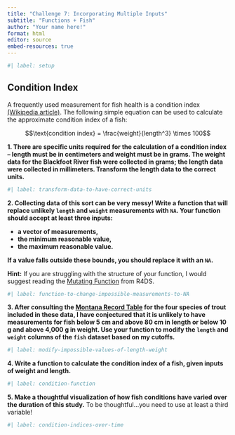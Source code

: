 ```yaml
---
title: "Challenge 7: Incorporating Multiple Inputs"
subtitle: "Functions + Fish"
author: "Your name here!"
format: html
editor: source
embed-resources: true
---
```


```r
#| label: setup


```

## Condition Index

A frequently used measurement for fish health is a condition index [(Wikipedia article)](https://en.wikipedia.org/wiki/Condition_index_in_fish). The following
simple equation can be used to calculate the approximate condition index of a
fish:

$$\text{condition index} = \frac{weight}{length^3} \times 100$$

**1. There are specific units required for the calculation of a condition index -- length must be in centimeters and weight must be in grams. The weight data for the Blackfoot River fish were collected in grams; the length data were collected in millimeters. Transform the length data to the correct units.**

```r
#| label: transform-data-to-have-correct-units

```

**2. Collecting data of this sort can be very messy! Write a function that will replace unlikely `length` and `weight` measurements with `NA`. Your function should accept at least three inputs:**

+ **a vector of measurements,**
+ **the minimum reasonable value,**
+ **the maximum reasonable value.**

**If a value falls outside these bounds, you should replace it with an `NA`.**

**Hint:** If you are struggling with the structure of your function, I would suggest reading the [Mutating Function](https://r4ds.hadley.nz/functions.html#mutate-functions) from R4DS.

```r
#| label: function-to-change-impossible-measurements-to-NA

```

**3. After consulting the [Montana Record Table](https://fwp.mt.gov/fish/anglingData/records) for the four species of trout included in these data, I have conjectured that it is unlikely to have measurements for fish below 5 cm and above 80 cm in length or below 10 g and above 4,000 g in weight. Use your function to modify the `length` and `weight` columns of the `fish` dataset based on my cutoffs.**

```r
#| label: modify-impossible-values-of-length-weight

```

**4. Write a function to calculate the condition index of a fish, given inputs of weight and length.**

```r
#| label: condition-function

```

**5. Make a thoughtful visualization of how fish conditions have varied over the duration of this study.** To be thoughtful...you need to use at least a third variable!


```r
#| label: condition-indices-over-time

```
